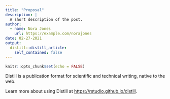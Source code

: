 ```yaml
---
title: "Proposal"
description: |
  A short description of the post.
author:
  - name: Nora Jones
    url: https://example.com/norajones
date: 02-27-2021
output:
  distill::distill_article:
    self_contained: false
---
```



```r
knitr::opts_chunk$set(echo = FALSE)
```

Distill is a publication format for scientific and technical writing, native to the web.

Learn more about using Distill at <https://rstudio.github.io/distill>.


